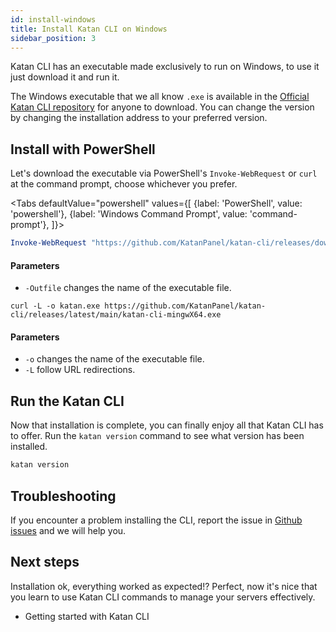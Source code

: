 ```yaml
---
id: install-windows
title: Install Katan CLI on Windows
sidebar_position: 3
---
```


Katan CLI has an executable made exclusively to run on Windows, to use it just download it and run it.

The Windows executable that we all know `.exe` is available in the [Official Katan CLI repository](https://github.com/KatanPanel/katan-cli/releases) for anyone to download. You can change the version by changing the installation address to your preferred version.

## Install with PowerShell
Let's download the executable via PowerShell's `Invoke-WebRequest` or `curl` at the command prompt, choose whichever you prefer.


<Tabs
  defaultValue="powershell"
  values={[
    {label: 'PowerShell', value: 'powershell'},
    {label: 'Windows Command Prompt', value: 'command-prompt'},
]}>
<TabItem value="powershell">

```powershell
Invoke-WebRequest "https://github.com/KatanPanel/katan-cli/releases/download/latest/katan-cli-mingwX64.exe" -Outfile katan.exe
```

#### Parameters
* `-Outfile` changes the name of the executable file.

</TabItem>
<TabItem value="command-prompt">

```shell
curl -L -o katan.exe https://github.com/KatanPanel/katan-cli/releases/latest/main/katan-cli-mingwX64.exe
```

#### Parameters
* `-o` changes the name of the executable file.
* `-L` follow URL redirections.

</TabItem>
</Tabs>

## Run the Katan CLI
Now that installation is complete, you can finally enjoy all that Katan CLI has to offer. 
Run the `katan version` command to see what version has been installed.

```bash
katan version
```

## Troubleshooting
If you encounter a problem installing the CLI, report the issue in [Github issues](https://github.com/KatanPanel/katan-cli/issues) and we will help you.

## Next steps
Installation ok, everything worked as expected!? Perfect, now it's nice that you learn to use Katan CLI commands to manage your servers effectively.

* Getting started with Katan CLI